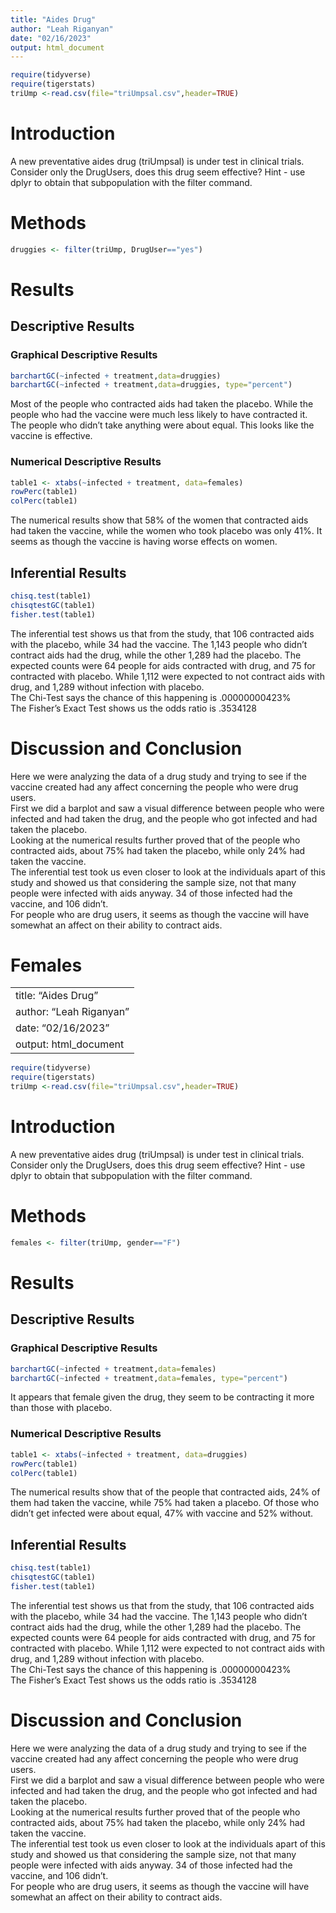 ```yaml
---
title: "Aides Drug"
author: "Leah Riganyan"
date: "02/16/2023"
output: html_document
---
```


```r
require(tidyverse)
require(tigerstats)
triUmp <-read.csv(file="triUmpsal.csv",header=TRUE)
```

# Introduction

<!--In this section you explain what you are trying to show.  Where did the data come from?  What is the research or other question you are trying to answer?.  If you skimp in this section expect to be marked down in your grade. Paint a picture of the project a couple of paragraphs is expected!-->

A new  preventative aides drug (triUmpsal) is under test in clinical trials. Consider only the DrugUsers, does this drug seem effective?  Hint - use dplyr to obtain that subpopulation with the filter command.

# Methods

<!--Decide on your methods:  use "variable analysis" or other appropriate descriptors.  Make sure to choose at least one graphical method and at least one numerical method. Discuss what data manipulations may be needed for example subsetting or other binning procedures and what sort of graphical displays and inferential tools will be used!-->

```r
druggies <- filter(triUmp, DrugUser=="yes")
```


# Results

<!--Divide this section into two sub-sections:  One for your descriptive  results and one for your inferential results.!-->

## Descriptive Results

### Graphical Descriptive Results

<!--Graphical results here.  Make sure to show your code.  Provide appropriate labels for axes, giving units if possible, and provide a good title for the graph, too.  Use the graphical results to describe the patterns if any that exist in the data as focused toward the research question. Bottom line is to explain the features of the graph that are relevant to conforming or departing to what is expected by your null hypothesis !-->

```r
barchartGC(~infected + treatment,data=druggies)
barchartGC(~infected + treatment,data=druggies, type="percent")

```
   
Most of the people who contracted aids had taken the placebo. While the people who had the vaccine were much less likely to have contracted it. The people who didn't take anything were about equal. This looks like the vaccine is effective.
   

### Numerical Descriptive Results

<!--Numerical results go here. Use the numerical results to describe the patterns if any that exist in the data as focused toward the research question!-->
   

```r
table1 <- xtabs(~infected + treatment, data=females)
rowPerc(table1)
colPerc(table1)
```
   
The numerical results show that 58% of the women that contracted aids had taken the vaccine, while the women who took placebo was only 41%. It seems as though the vaccine is having worse effects on women.

## Inferential Results

<!--State hypothesis clearly.  Make sure your discussion of the inferential test covers all the aspects that the test output produces, such as test statistic, p-value etc.  Make a decision about the null hypothesis, explain the assumptions on which the selected test/procedure was based, and why the chosen procedure satisfys the assumptions and is appropriate to answer the research question!-->

```r
chisq.test(table1)
chisqtestGC(table1)
fisher.test(table1)
```
   
The inferential test shows us that from the study, that 106 contracted aids with the placebo, while 34 had the vaccine. The 1,143 people who didn't contract aids had the drug, while the other 1,289 had the placebo. The expected counts were 64 people for aids contracted with drug, and 75 for contracted with placebo. While 1,112 were expected to not contract aids with drug, and 1,289 without infection with placebo.    
The Chi-Test says the chance of this happening is .00000000423%   
The Fisher's Exact Test shows us the odds ratio is .3534128


# Discussion and Conclusion

<!--Discussion and conclusion here.  If you found a relationship be sure to consider whether the relationship occurs because one of the variavbles causes the other, or whether they perhasps are related for some other reason.  Watch the chapter 6 videos from the GeorgeTown videos collection.!-->
   
Here we were analyzing the data of a drug study and trying to see if the vaccine created had any affect concerning the people who were drug users.    
First we did a barplot and saw a visual difference between people who were infected and had taken the drug, and the people who got infected and had taken the placebo.    
Looking at the numerical results further proved that of the people who contracted aids, about 75% had taken the placebo, while only 24% had taken the vaccine.    
The inferential test took us even closer to look at the individuals apart of this study and showed us that considering the sample size, not that many people were infected with aids anyway. 34 of those infected had the vaccine, and 106 didn't.    
For people who are drug users, it seems as though the vaccine will have somewhat an affect on their ability to contract aids.

# Females 
   
---
title: "Aides Drug"
author: "Leah Riganyan"
date: "02/16/2023"
output: html_document
---

```r
require(tidyverse)
require(tigerstats)
triUmp <-read.csv(file="triUmpsal.csv",header=TRUE)
```

# Introduction

<!--In this section you explain what you are trying to show.  Where did the data come from?  What is the research or other question you are trying to answer?.  If you skimp in this section expect to be marked down in your grade. Paint a picture of the project a couple of paragraphs is expected!-->

A new  preventative aides drug (triUmpsal) is under test in clinical trials. Consider only the DrugUsers, does this drug seem effective?  Hint - use dplyr to obtain that subpopulation with the filter command.

# Methods

<!--Decide on your methods:  use "variable analysis" or other appropriate descriptors.  Make sure to choose at least one graphical method and at least one numerical method. Discuss what data manipulations may be needed for example subsetting or other binning procedures and what sort of graphical displays and inferential tools will be used!-->

```r
females <- filter(triUmp, gender=="F")
```


# Results

<!--Divide this section into two sub-sections:  One for your descriptive  results and one for your inferential results.!-->

## Descriptive Results

### Graphical Descriptive Results

<!--Graphical results here.  Make sure to show your code.  Provide appropriate labels for axes, giving units if possible, and provide a good title for the graph, too.  Use the graphical results to describe the patterns if any that exist in the data as focused toward the research question. Bottom line is to explain the features of the graph that are relevant to conforming or departing to what is expected by your null hypothesis !-->

```r
barchartGC(~infected + treatment,data=females)
barchartGC(~infected + treatment,data=females, type="percent")

```
   
It appears that female given the drug, they seem to be contracting it more than those with placebo.  

### Numerical Descriptive Results

<!--Numerical results go here. Use the numerical results to describe the patterns if any that exist in the data as focused toward the research question!-->
   

```r
table1 <- xtabs(~infected + treatment, data=druggies)
rowPerc(table1)
colPerc(table1)
```
   
The numerical results show that of the people that contracted aids, 24% of them had taken the vaccine, while 75% had taken a placebo. Of those who didn't get infected were about equal, 47% with vaccine and 52% without. 

## Inferential Results

<!--State hypothesis clearly.  Make sure your discussion of the inferential test covers all the aspects that the test output produces, such as test statistic, p-value etc.  Make a decision about the null hypothesis, explain the assumptions on which the selected test/procedure was based, and why the chosen procedure satisfys the assumptions and is appropriate to answer the research question!-->

```r
chisq.test(table1)
chisqtestGC(table1)
fisher.test(table1)
```
   
The inferential test shows us that from the study, that 106 contracted aids with the placebo, while 34 had the vaccine. The 1,143 people who didn't contract aids had the drug, while the other 1,289 had the placebo. The expected counts were 64 people for aids contracted with drug, and 75 for contracted with placebo. While 1,112 were expected to not contract aids with drug, and 1,289 without infection with placebo.    
The Chi-Test says the chance of this happening is .00000000423%   
The Fisher's Exact Test shows us the odds ratio is .3534128


# Discussion and Conclusion

<!--Discussion and conclusion here.  If you found a relationship be sure to consider whether the relationship occurs because one of the variavbles causes the other, or whether they perhasps are related for some other reason.  Watch the chapter 6 videos from the GeorgeTown videos collection.!-->
   
Here we were analyzing the data of a drug study and trying to see if the vaccine created had any affect concerning the people who were drug users.    
First we did a barplot and saw a visual difference between people who were infected and had taken the drug, and the people who got infected and had taken the placebo.    
Looking at the numerical results further proved that of the people who contracted aids, about 75% had taken the placebo, while only 24% had taken the vaccine.    
The inferential test took us even closer to look at the individuals apart of this study and showed us that considering the sample size, not that many people were infected with aids anyway. 34 of those infected had the vaccine, and 106 didn't.    
For people who are drug users, it seems as though the vaccine will have somewhat an affect on their ability to contract aids.
